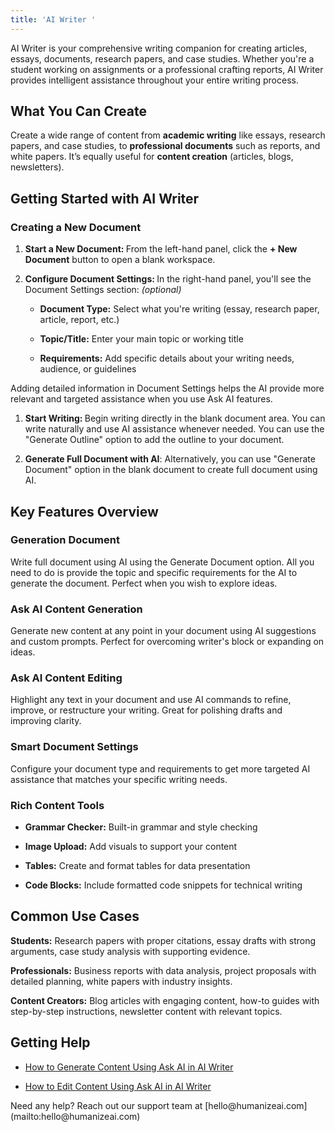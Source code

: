 ```yaml
---
title: 'AI Writer '
---
```

AI Writer is your comprehensive writing companion for creating articles, essays, documents, research papers, and case studies. Whether you're a student working on assignments or a professional crafting reports, AI Writer provides intelligent assistance throughout your entire writing process.&#x20;

## What You Can Create

Create a wide range of content from **academic writing** like essays, research papers, and case studies, to **professional documents** such as reports, and white papers. It’s equally useful for **content creation** (articles, blogs, newsletters).

## Getting Started with AI Writer

### **Creating a New Document**

1. **Start a New Document:&#x20;**&#x46;rom the left-hand panel, click the **+ New Document** button to open a blank workspace.

2. **Configure Document Settings:&#x20;**&#x49;n the right-hand panel, you'll see the Document Settings section: *(optional)*

   - **Document Type:** Select what you're writing (essay, research paper, article, report, etc.)

   - **Topic/Title:** Enter your main topic or working title

   - **Requirements:** Add specific details about your writing needs, audience, or guidelines

<Callout uid="e1ec0687-ff86-4278-a6ab-c8c0818b7466" kind="tip" collapsed="false">
  Adding detailed information in Document Settings helps the AI provide more relevant and targeted assistance when you use Ask AI features.
</Callout>

1. **Start Writing:&#x20;**&#x42;egin writing directly in the blank document area. You can write naturally and use AI assistance whenever needed. You can use the "Generate Outline" option to add the outline to your document.

2. **Generate Full Document with AI**: Alternatively, you can use "Generate Document" option in the blank document to create full document using AI.&#x20;

## Key Features Overview

### **Generation Document**

Write full document using AI using the Generate Document option. All you need to do is provide the topic and specific requirements for the AI to generate the document. Perfect when you wish to explore ideas.

### **Ask AI Content Generation**

Generate new content at any point in your document using AI suggestions and custom prompts. Perfect for overcoming writer's block or expanding on ideas.

### **Ask AI Content Editing**

Highlight any text in your document and use AI commands to refine, improve, or restructure your writing. Great for polishing drafts and improving clarity.

### **Smart Document Settings**

Configure your document type and requirements to get more targeted AI assistance that matches your specific writing needs.

### **Rich Content Tools**

- **Grammar Checker:** Built-in grammar and style checking

- **Image Upload:** Add visuals to support your content

- **Tables:** Create and format tables for data presentation

- **Code Blocks:** Include formatted code snippets for technical writing

## Common Use Cases

**Students:** Research papers with proper citations, essay drafts with strong arguments, case study analysis with supporting evidence.

**Professionals:** Business reports with data analysis, project proposals with detailed planning, white papers with industry insights.

**Content Creators:** Blog articles with engaging content, how-to guides with step-by-step instructions, newsletter content with relevant topics.

## Getting Help

- [How to Generate Content Using Ask AI in AI Writer](/faq/generate-with-ask-ai)

- [How to Edit Content Using Ask AI in AI Writer](/faq/edit-with-ask-ai)&#x20;

<Callout uid="1c28415f-c02e-4525-b028-8052266419dd" kind="info" collapsed="false">
  Need any help? Reach out our support team at [hello@humanizeai.com](mailto:hello@humanizeai.com)&#x20;
</Callout>

